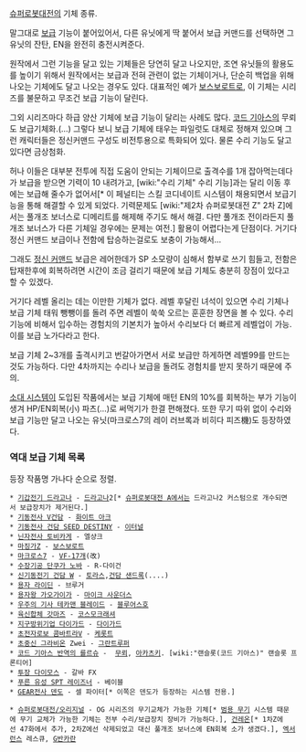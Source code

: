 [[슈퍼로봇대전]]의 기체 종류.

말그대로 [[보급]] 기능이 붙어있어서, 다른 유닛에게 딱 붙어서 보급 커맨드를 선택하면 그 유닛의 잔탄, EN을 완전히 충전시켜준다. 

원작에서 그런 기능을 달고 있는 기체들은 당연히 달고 나오지만, 조연 유닛들의 활용도를 높이기 위해서 원작에서는 보급과 전혀 관련이 없는 기체이거나, 단순히 백업을 위해 나오는 기체에도 달고 나오는 경우도 있다. 대표적인 예가 [[보스보로트]]로, 이 기체는 시리즈를 불문하고 무조건 보급 기능이 달린다. 

그외 시리즈마다 하급 양산 기체에 보급 기능이 달리는 사례도 많다. [[코드 기아스]]의 무뢰도 보급기체화.(…) 그렇다 보니 보급 기체에 태우는 파일럿도 대체로 정해져 있으며 그런 캐릭터들은 정신커맨드 구성도 비전투용으로 특화되어 있다. 물론 수리 기능도 달고있다면 금상첨화.

허나 이들은 대부분 전투에 직접 도움이 안되는 기체이므로 출격수를 1개 잡아먹는데다가 보급을 받으면 기력이 10 내려가고, [wiki:"수리 기체" 수리 기능]과는 달리 이동 후에는 보급해 줄수가 없어서[* 이 페널티는 스킬 코디네이트 시스템이 채용되면서 보급기능을 통해 해결할 수 있게 되었다. 기력문제도 [wiki:"제2차 슈퍼로봇대전 Z" 2차 Z]에서는 풀개조 보너스로 디메리트를 해제해 주기도 해서 해결. 다만 풀개조 전이라든지 풀개조 보너스가 다른 기체일 경우에는 문제는 여전.] 활용이 어렵다는게 단점이다. 거기다 정신 커맨드 보급이나 전함에 탑승하는걸로도 보충이 가능해서...

그래도 [[정신 커맨드]] 보급은 레어한데가 SP 소모량이 심해서 함부로 쓰기 힘들고, 전함은 탑재한후에 회복하려면 시간이 조금 걸리기 때문에 보급 기체도 충분히 장점이 있다고 할 수 있겠다.

거기다 레벨 올리는 데는 이만한 기체가 없다. 레벨 후달린 녀석이 있으면 수리 기체나 보급 기체 태워 뺑뺑이를 돌려 주면 레벨이 쑥쑥 오르는 훈훈한 장면을 볼 수 있다. 수리 기능에 비해서 입수하는 경험치의 기본치가 높아서 수리보다 더 빠르게 레벨업이 가능. 이를 보급 노가다라고 한다. 

보급 기체 2~3개를 출격시키고 번갈아가면서 서로 보급만 하게하면 레벨99를 만드는 것도 가능하다. 다만 4차까지는 수리나 보급을 돌려도 경험치를 받지 못하기 때문에 주의.

[[소대 시스템]]이 도입된 작품에서는 보급 기체에 매턴 EN의 10%를 회복하는 부가 기능이 생겨 HP/EN회복(小) 파츠(…)로 써먹기가 한결 편해졌다. 또한 무기 따위 없이 수리와 보급 기능만 달고 나오는 유닛(마크로스7의 레이 러브록과 비히다 피즈機)도 등장하였다.

=== 역대 보급 기체 목록 ===
등장 작품명 가나다 순으로 정렬.

 * [[기갑전기 드라고나]] - [[드라고나]]2[* [[슈퍼로봇대전 A]]에서는 드라고나2 커스텀으로 개수되면서 보급장치가 제거된다.]
 * [[기동전사 V건담]] - [[화이트 아크]]
 * [[기동전사 건담 SEED DESTINY]] - [[이터널]]
 * [[닌자전사 토비카게]] - 엘샹크
 * [[마징가Z]] - [[보스보로트]]
 * [[마크로스7]] - [[VF-17]]개(改)
 * [[수장기공 단쿠가 노바]] - R-다이건
 * [[신기동전기 건담 W]] - [[토라스]],[[건담 샌드록]](....)
 * [[용자 라이딘]] - 브루거
 * [[용자왕 가오가이가]] - [[마이크 사운더스]]
 * [[우주의 기사 테카맨 블레이드]] - [[블루어스호]]
 * [[육신합체 갓마즈]] - [[코스모크래셔]]
 * [[지구방위기업 다이가드]] - [[다이가드]]
 * [[초전자로보 콤바트라V]] - [[케롯트]]
 * [[초중신 그라비온]] Zwei - [[그란트루퍼]]
 * [[코드 기아스 반역의 를르슈]] -  [[무뢰]], [[아카츠키]]. [wiki:"랜슬롯(코드 기아스)" 랜슬롯 프론티어]
 * [[투장 다이모스]] - 갈바 FX
 * [[푸른 유성 SPT 레이즈너]] - 베이블
 * [[GEAR전사 덴도]] - 셀 파이터[* 이쪽은 덴도가 등장하는 시스템 전용.]

 * [[슈퍼로봇대전/오리지널]] - OG 시리즈의 무기교체가 가능한 기체[* [[범용 무기]] 시스템 때문에 무기 교체가 가능한 기체는 전부 수리/보급장치 장비가 가능하다.], [[건레온]][* 1차Z에선 47화에서 추가, 2차Z에선 삭제되었고 대신 풀개조 보너스에 EN회복 소가 생겼다.], [[엑서런스]] 레스큐, [[G반카란]]
